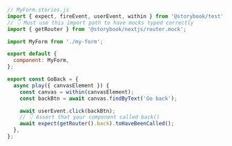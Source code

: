 ```js
// MyForm.stories.js
import { expect, fireEvent, userEvent, within } from '@storybook/test';
// 👇 Must use this import path to have mocks typed correctly
import { getRouter } from '@storybook/nextjs/router.mock';

import MyForm from './my-form';

export default {
  component: MyForm,
};

export const GoBack = {
  async play({ canvasElement }) {
    const canvas = within(canvasElement);
    const backBtn = await canvas.findByText('Go back');

    await userEvent.click(backBtn);
    // 👇 Assert that your component called back()
    await expect(getRouter().back).toHaveBeenCalled();
  },
};
```
